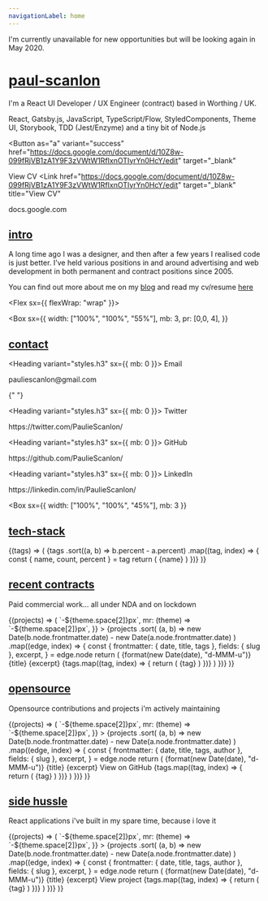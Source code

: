 ```yaml
---
navigationLabel: home
---
```



<Alert variant="error">
  I'm currently unavailable for new opportunities but will be looking again in
  May 2020.
</Alert>
<Divider />

# [paul-scanlon](#paul-scanlon)

I'm a React UI Developer / UX Engineer (contract) based in Worthing / UK.

React, Gatsby.js, JavaScript, TypeScript/Flow, StyledComponents, Theme UI, Storybook, TDD (Jest/Enzyme) and a tiny bit of Node.js

<Button
  as="a"
  variant="success"
  href="https://docs.google.com/document/d/10Z8w-099fRjVB1zA1Y9F3zVWtW1RfIxnOTIyrYn0HcY/edit"
  target="_blank"
>
  View CV
</Button> <Link
  href="https://docs.google.com/document/d/10Z8w-099fRjVB1zA1Y9F3zVWtW1RfIxnOTIyrYn0HcY/edit"
  target="_blank"
  title="View CV"
>
  docs.google.com
</Link>
<Divider />
<Divider />
<Divider />

## [intro](#intro)

A long time ago I was a designer, and then after a few years I realised code is just better. I’ve held various positions in and around advertising and web development in both permanent and contract positions since 2005.

You can find out more about me on my [blog](http://www.paulie.dev/) and read my cv/resume [here](https://docs.google.com/document/d/10Z8w-099fRjVB1zA1Y9F3zVWtW1RfIxnOTIyrYn0HcY/edit)

<Divider />

<Flex sx={{ flexWrap: "wrap" }}>

  <Box
    sx={{
      width: ["100%", "100%", "55%"],
      mb: 3,
      pr: [0,0, 4],
    }}
  >

## [contact](#contact)

<Heading variant="styles.h3" sx={{ mb: 0 }}>
  Email
</Heading>
<Link href="mailto:pauliescanlon@gmail.com" target="_blank" variant="styles.a">
  pauliescanlon@gmail.com
</Link>
<Divider />

{" "}

<Heading variant="styles.h3" sx={{ mb: 0 }}>
  Twitter
</Heading>
<Link
  href="https://twitter.com/PaulieScanlon/"
  target="_blank"
  variant="styles.a"
>
  https://twitter.com/PaulieScanlon/
</Link>
<Divider />

<Heading variant="styles.h3" sx={{ mb: 0 }}>
  GitHub
</Heading>
<Link
  href="https://github.com/PaulieScanlon/"
  target="_blank"
  variant="styles.a"
>
  https://github.com/PaulieScanlon/
</Link>
<Divider />

<Heading variant="styles.h3" sx={{ mb: 0 }}>
  LinkedIn
</Heading>
<Link
  href="https://www.linkedin.com/in/PaulieScanlon/"
  target="_blank"
  variant="styles.a"
>
  https://linkedin.com/in/PaulieScanlon/
</Link>
<Divider />

  </Box>

  <Box
    sx={{
      width: ["100%", "100%", "45%"],
      mb: 3
    }}
  >

## [tech-stack](#tech-stack)

<SourceTags>
  {(tags) => (
    <Box>
      {tags
        .sort((a, b) => b.percent - a.percent)
        .map((tag, index) => {
          const { name, count, percent } = tag
          return (
            <Badge
              key={index}
              variant="primary"
              sx={{
                mr: 2,
                mb: 2,
                color: mix("muted", "primary", `${index / tags.length}`),
                borderColor: mix("muted", "primary", `${index / tags.length}`),
              }}
            >
              {name}
            </Badge>
          )
        })}
    </Box>
  )}
</SourceTags>

  </Box>

</Flex>

<Divider />

## [recent contracts](#recent-contracts)

Paid commercial work... all under NDA and on lockdown

<SourceList filter="portfolio">
  {(projects) => (
    <Flex
      sx={{
        flexWrap: "wrap",
        ml: (theme) => `-${theme.space[2]}px`,
        mr: (theme) => `-${theme.space[2]}px`,
      }}
    >
      {projects
        .sort(
          (a, b) =>
            new Date(b.node.frontmatter.date) -
            new Date(a.node.frontmatter.date)
        )
        .map((edge, index) => {
          const {
            frontmatter: { date, title, tags },
            fields: { slug },
            excerpt,
          } = edge.node
          return (
            <Box
              key={index}
              sx={{
                display: "flex",
                flex: "1 1 auto",
                flexDirection: "column",
                mb: 3,
                width: ["100%", "50%"],
              }}
            >
              <Card
                sx={{
                  display: "flex",
                  flex: "1 1 auto",
                  flexDirection: "column",
                  minHeight: "1px",
                  ml: 2,
                  mr: 2,
                  p: 3,
                }}
              >
                <Box
                  sx={{
                    display: "flex",
                    flex: "1 1 auto",
                    flexDirection: "column",
                  }}
                >
                  <Text variant="styles.small">
                    {format(new Date(date), "d-MMM-u")}
                  </Text>
                  <Heading variant="styles.h4" sx={{ color: "text" }}>
                    {title}
                  </Heading>
                  <Text
                    sx={{
                      fontSize: 0,
                      color: "text",
                      mb: 3,
                      wordBreak: "break-word",
                    }}
                  >
                    {excerpt}
                  </Text>
                </Box>
                <Box>
                  {tags.map((tag, index) => {
                    return (
                      <Badge
                        key={index}
                        variant="primary"
                        sx={{
                          mr: 2,
                          mb: 2,
                          color: mix(
                            "muted",
                            "primary",
                            `${index / tags.length}`
                          ),
                          borderColor: mix(
                            "muted",
                            "primary",
                            `${index / tags.length}`
                          ),
                        }}
                      >
                        {tag}
                      </Badge>
                    )
                  })}
                </Box>
              </Card>
            </Box>
          )
        })}
    </Flex>
  )}
</SourceList>

<Divider />
<Divider />

## [opensource](#open-source)

Opensource contributions and projects i'm actively maintaining

<SourceList filter="opensource">
  {(projects) => (
    <Flex
      sx={{
        flexWrap: "wrap",
        ml: (theme) => `-${theme.space[2]}px`,
        mr: (theme) => `-${theme.space[2]}px`,
      }}
    >
      {projects
        .sort(
          (a, b) =>
            new Date(b.node.frontmatter.date) -
            new Date(a.node.frontmatter.date)
        )
        .map((edge, index) => {
          const {
            frontmatter: { date, title, tags, author },
            fields: { slug },
            excerpt,
          } = edge.node
          return (
            <Box
              key={index}
              sx={{
                display: "flex",
                flex: "1 1 auto",
                flexDirection: "column",
                mb: 3,
                width: ["100%", "50%"],
              }}
            >
              <Card
                sx={{
                  display: "flex",
                  flex: "1 1 auto",
                  flexDirection: "column",
                  minHeight: "1px",
                  ml: 2,
                  mr: 2,
                  p: 3,
                }}
              >
                <Box
                  sx={{
                    display: "flex",
                    flex: "1 1 auto",
                    flexDirection: "column",
                  }}
                >
                  <Text variant="styles.small">
                    {format(new Date(date), "d-MMM-u")}
                  </Text>
                  <Heading variant="styles.h4" sx={{ color: "text" }}>
                    {title}
                  </Heading>
                  <Text
                    sx={{
                      fontSize: 0,
                      color: "text",
                      mb: 3,
                      wordBreak: "break-word",
                    }}
                  >
                    {excerpt}
                  </Text>
                  <Link
                    sx={{ fontSize: 0, mb: 3 }}
                    href={author}
                    target="_blank"
                  >
                    View on GitHub
                  </Link>
                </Box>
                <Box>
                  {tags.map((tag, index) => {
                    return (
                      <Badge
                        key={index}
                        variant="primary"
                        sx={{
                          mr: 2,
                          mb: 2,
                          color: mix(
                            "muted",
                            "secondary",
                            `${index / tags.length}`
                          ),
                          borderColor: mix(
                            "muted",
                            "secondary",
                            `${index / tags.length}`
                          ),
                        }}
                      >
                        {tag}
                      </Badge>
                    )
                  })}
                </Box>
              </Card>
            </Box>
          )
        })}
    </Flex>
  )}
</SourceList>

<Divider />
<Divider />

## [side hussle](#side-hussle)

React applications i've built in my spare time, because i love it

<SourceList filter="sidehussle">
  {(projects) => (
    <Flex
      sx={{
        flexWrap: "wrap",
        ml: (theme) => `-${theme.space[2]}px`,
        mr: (theme) => `-${theme.space[2]}px`,
      }}
    >
      {projects
        .sort(
          (a, b) =>
            new Date(b.node.frontmatter.date) -
            new Date(a.node.frontmatter.date)
        )
        .map((edge, index) => {
          const {
            frontmatter: { date, title, tags, author },
            fields: { slug },
            excerpt,
          } = edge.node
          return (
            <Box
              key={index}
              sx={{
                display: "flex",
                flex: "1 1 auto",
                flexDirection: "column",
                mb: 3,
                width: ["100%", "50%"],
              }}
            >
              <Card
                sx={{
                  display: "flex",
                  flex: "1 1 auto",
                  flexDirection: "column",
                  minHeight: "1px",
                  ml: 2,
                  mr: 2,
                  p: 3,
                }}
              >
                <Box
                  sx={{
                    display: "flex",
                    flex: "1 1 auto",
                    flexDirection: "column",
                  }}
                >
                  <Text variant="styles.small">
                    {format(new Date(date), "d-MMM-u")}
                  </Text>
                  <Heading variant="styles.h4" sx={{ color: "text" }}>
                    {title}
                  </Heading>
                  <Text
                    sx={{
                      fontSize: 0,
                      color: "text",
                      mb: 3,
                      wordBreak: "break-word",
                    }}
                  >
                    {excerpt}
                  </Text>
                  <Link
                    sx={{ fontSize: 0, mb: 3 }}
                    href={author}
                    target="_blank"
                  >
                    View project
                  </Link>
                </Box>
                <Box>
                  {tags.map((tag, index) => {
                    return (
                      <Badge
                        key={index}
                        variant="primary"
                        sx={{
                          mr: 2,
                          mb: 2,
                          color: mix(
                            "muted",
                            "primary",
                            `${index / tags.length}`
                          ),
                          borderColor: mix(
                            "muted",
                            "primary",
                            `${index / tags.length}`
                          ),
                        }}
                      >
                        {tag}
                      </Badge>
                    )
                  })}
                </Box>
              </Card>
            </Box>
          )
        })}
    </Flex>
  )}
</SourceList>
